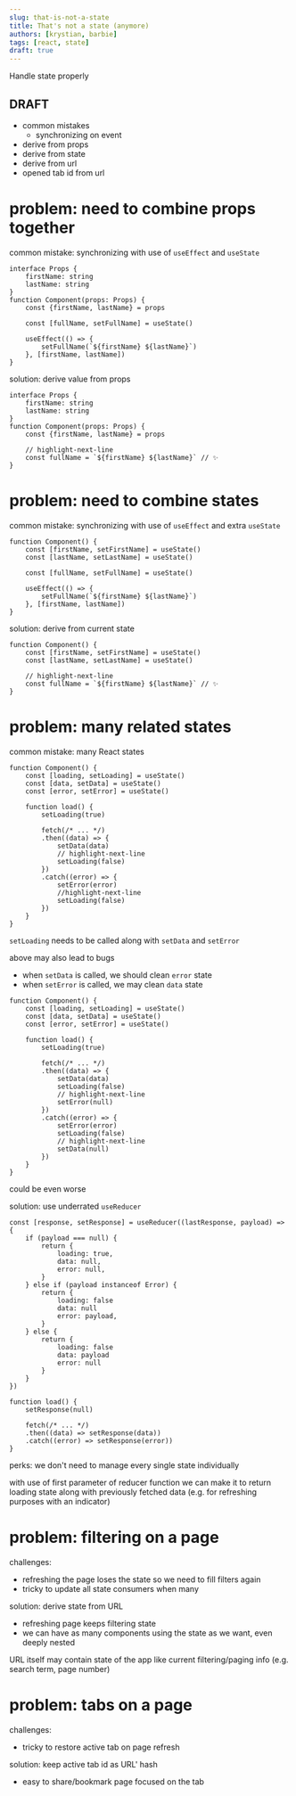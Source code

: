 ```yaml
---
slug: that-is-not-a-state
title: That's not a state (anymore)
authors: [krystian, barbie]
tags: [react, state]
draft: true
---
```


Handle state properly

## DRAFT
- common mistakes
    - synchronizing on event
- derive from props
- derive from state
- derive from url
- opened tab id from url


<!--truncate-->

# problem: need to combine props together

common mistake: synchronizing with use of `useEffect` and `useState`

```tsx showLineNumbers
interface Props {
    firstName: string
    lastName: string
}
function Component(props: Props) {
    const {firstName, lastName} = props

    const [fullName, setFullName] = useState()

    useEffect(() => {
        setFullName(`${firstName} ${lastName}`)
    }, [firstName, lastName])
}
```

solution: derive value from props

```tsx showLineNumbers
interface Props {
    firstName: string
    lastName: string
}
function Component(props: Props) {
    const {firstName, lastName} = props

    // highlight-next-line
    const fullName = `${firstName} ${lastName}` // ✨
}
```

# problem: need to combine states

common mistake: synchronizing with use of `useEffect` and extra `useState`


```tsx showLineNumbers
function Component() {
    const [firstName, setFirstName] = useState()
    const [lastName, setLastName] = useState()

    const [fullName, setFullName] = useState()

    useEffect(() => {
        setFullName(`${firstName} ${lastName}`)
    }, [firstName, lastName])
}
```

solution: derive from current state

```tsx showLineNumbers
function Component() {
    const [firstName, setFirstName] = useState()
    const [lastName, setLastName] = useState()

    // highlight-next-line
    const fullName = `${firstName} ${lastName}` // ✨
}
```

# problem: many related states

common mistake: many React states

```tsx showLineNumbers
function Component() {
    const [loading, setLoading] = useState()
    const [data, setData] = useState()
    const [error, setError] = useState()

    function load() {
        setLoading(true)
        
        fetch(/* ... */)
        .then((data) => {
            setData(data)
            // highlight-next-line
            setLoading(false)
        })
        .catch((error) => {
            setError(error)
            //highlight-next-line
            setLoading(false)
        })
    }
}
```

`setLoading` needs to be called along with `setData` and `setError`

above may also lead to bugs
- when `setData` is called, we should clean `error` state
- when `setError` is called, we may clean `data` state

```tsx showLineNumbers
function Component() {
    const [loading, setLoading] = useState()
    const [data, setData] = useState()
    const [error, setError] = useState()

    function load() {
        setLoading(true)
        
        fetch(/* ... */)
        .then((data) => {
            setData(data)
            setLoading(false)
            // highlight-next-line
            setError(null)
        })
        .catch((error) => {
            setError(error)
            setLoading(false)
            // highlight-next-line
            setData(null)
        })
    }
}
```

could be even worse

solution: use underrated `useReducer`

```tsx showLineNumbers
const [response, setResponse] = useReducer((lastResponse, payload) => {
    if (payload === null) {
        return {
            loading: true,
            data: null,
            error: null,
        }
    } else if (payload instanceof Error) {
        return {
            loading: false
            data: null
            error: payload,
        }
    } else {
        return {
            loading: false
            data: payload
            error: null
        }
    }
})

function load() {
    setResponse(null)

    fetch(/* ... */)
    .then((data) => setResponse(data))
    .catch((error) => setResponse(error))
}
```

perks: we don't need to manage every single state individually

with use of first parameter of reducer function we can make it to return loading state along with previously fetched data (e.g. for refreshing purposes with an indicator)

# problem: filtering on a page

challenges:
- refreshing the page loses the state so we need to fill filters again
- tricky to update all state consumers when many

solution: derive state from URL
- refreshing page keeps filtering state
- we can have as many components using the state as we want, even deeply nested

URL itself may contain state of the app like current filtering/paging info (e.g. search term, page number)


<QueryParamsSnippets />

# problem: tabs on a page

challenges:
- tricky to restore active tab on page refresh

solution: keep active tab id as URL' hash
- easy to share/bookmark page focused on the tab